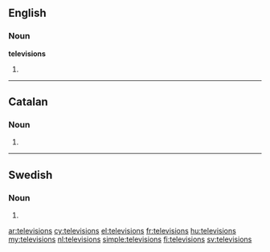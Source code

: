 ==English==

===Noun===
'''televisions'''

# {{plural of|television}}

----

==Catalan==

===Noun===
{{ca-noun-form|f|p}}

# {{plural of|televisió|lang=ca}}

----

==Swedish==

===Noun===
{{head|sv|noun form}}

# {{sv-noun-form-indef-gen|television}}

[[ar:televisions]]
[[cy:televisions]]
[[el:televisions]]
[[fr:televisions]]
[[hu:televisions]]
[[my:televisions]]
[[nl:televisions]]
[[simple:televisions]]
[[fi:televisions]]
[[sv:televisions]]